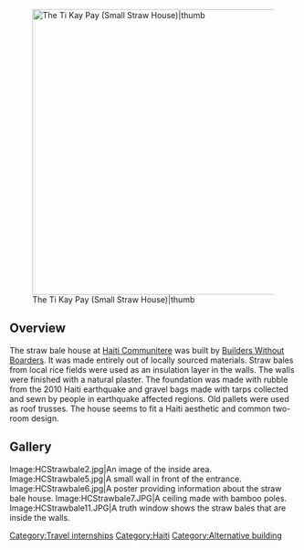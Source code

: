 [[File:HCStrawbale.jpg|500px|The Ti Kay Pay (Small Straw House)|thumb]]
==Overview==
The straw bale house at [[Haiti Communitere]] was built by [http://www.builderswithoutborders.org/ Builders Without Boarders]. It was made entirely out of locally sourced materials. Straw bales from local rice fields were used as an insulation layer in the walls. The walls were finished with a natural plaster. The foundation was made with rubble from the 2010 Haiti earthquake and gravel bags made with tarps collected and sewn by people in earthquake affected regions. Old pallets were used as roof trusses. The house seems to fit a Haiti aesthetic and common two-room design.

==Gallery==

<gallery widths=200>
Image:HCStrawbale2.jpg|An image of the inside area.
Image:HCStrawbale5.jpg|A small wall in front of the entrance.
Image:HCStrawbale6.jpg|A poster providing information about the straw bale house.
Image:HCStrawbale7.JPG|A ceiling made with bamboo poles.
Image:HCStrawbale11.JPG|A truth window shows the straw bales that are inside the walls.
</gallery>



[[Category:Travel internships]]
[[Category:Haiti]]
[[Category:Alternative building]]